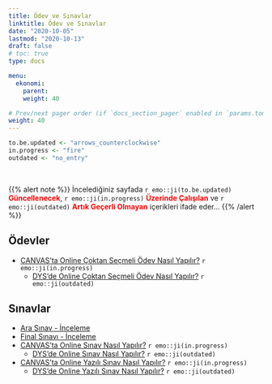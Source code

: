 ```yaml
---
title: Ödev ve Sınavlar
linktitle: Ödev ve Sınavlar
date: "2020-10-05"
lastmod: "2020-10-13"
draft: false
# toc: true
type: docs

menu:
  ekonomi:
    parent: 
    weight: 40

# Prev/next pager order (if `docs_section_pager` enabled in `params.toml`)
weight: 40
---
```


```r
to.be.updated <- "arrows_counterclockwise"
in.progress <- "fire"
outdated <- "no_entry"
```

<br>

{{% alert note %}}
İncelediğiniz sayfada `r emo::ji(to.be.updated)` <font color="red">**Güncellenecek**</font>, `r emo::ji(in.progress)` <font color="red">**Üzerinde Çalışılan**</font> ve `r emo::ji(outdated)` <font color="red">**Artık Geçerli Olmayan**</font> içerikleri ifade eder...
{{% /alert %}}

## Ödevler
- [CANVAS'ta Online Çoktan Seçmeli Ödev Nasıl Yapılır?]() `r emo::ji(in.progress)`
    - [DYS'de Online Çoktan Seçmeli Ödev Nasıl Yapılır?](https://www.youtube.com/watch?v=OOqC0JrtOaI&feature=youtu.be) `r emo::ji(outdated)`

## Sınavlar
- [Ara Sınav - İnceleme](`r paste0(ekonomi.path, "Ekonomi - Ara Sinav Inceleme (Kara).pdf")`)
- [Final Sınavı - İnceleme](`r paste0(ekonomi.path, "Ekonomi - Final Sinavi Inceleme (Kara).pdf")`)
- [CANVAS'ta Online Sınav Nasıl Yapılır?]() `r emo::ji(in.progress)`
    - [DYS'de Online Sınav Nasıl Yapılır?](https://www.youtube.com/watch?v=V_Oyg-WGoK4&feature=youtu.be) `r emo::ji(outdated)`
- [CANVAS'ta Online Yazılı Sınav Nasıl Yapılır?]() `r emo::ji(in.progress)`
    - [DYS'de Online Yazılı Sınav Nasıl Yapılır?](https://www.youtube.com/watch?v=wsUB6-fTxA8&feature=youtu.be) `r emo::ji(outdated)`


